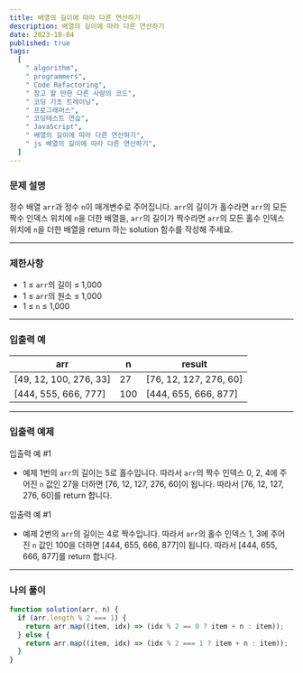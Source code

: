 ```yaml
---
title: 배열의 길이에 따라 다른 연산하기
description: 배열의 길이에 따라 다른 연산하기
date: 2023-10-04
published: true
tags:
  [
    " algorithm",
    " programmers",
    " Code Refactoring",
    " 참고 할 만한 다른 사람의 코드",
    " 코딩 기초 트레이닝",
    " 프로그래머스",
    " 코딩테스트 연습",
    " JavaScript",
    " 배열의 길이에 따라 다른 연산하기",
    " js 배열의 길이에 따라 다른 연산하기",
  ]
---
```


### 문제 설명

정수 배열 `arr`과 정수 `n`이 매개변수로 주어집니다. `arr`의 길이가 홀수라면 `arr`의 모든 짝수 인덱스 위치에 `n`을 더한 배열을, `arr`의 길이가 짝수라면 `arr`의 모든 홀수 인덱스 위치에 `n`을 더한 배열을 return 하는 solution 함수를 작성해 주세요.

---

### 제한사항

- 1 ≤ `arr`의 길이 ≤ 1,000
- 1 ≤ `arr`의 원소 ≤ 1,000
- 1 ≤ `n` ≤ 1,000

---

### 입출력 예

| arr                    | n   | result                 |
| ---------------------- | --- | ---------------------- |
| [49, 12, 100, 276, 33] | 27  | [76, 12, 127, 276, 60] |
| [444, 555, 666, 777]   | 100 | [444, 655, 666, 877]   |

---

### 입출력 예제

입출력 예 #1

- 예제 1번의 `arr`의 길이는 5로 홀수입니다. 따라서 `arr`의 짝수 인덱스 0, 2, 4에 주어진 `n` 값인 27을 더하면 [76, 12, 127, 276, 60]이 됩니다. 따라서 [76, 12, 127, 276, 60]를 return 합니다.

입출력 예 #1

- 예제 2번의 `arr`의 길이는 4로 짝수입니다. 따라서 `arr`의 홀수 인덱스 1, 3에 주어진 `n` 값인 100을 더하면 [444, 655, 666, 877]이 됩니다. 따라서 [444, 655, 666, 877]를 return 합니다.

---

### 나의 풀이

```jsx
function solution(arr, n) {
  if (arr.length % 2 === 1) {
    return arr.map((item, idx) => (idx % 2 == 0 ? item + n : item));
  } else {
    return arr.map((item, idx) => (idx % 2 === 1 ? item + n : item));
  }
}
```
